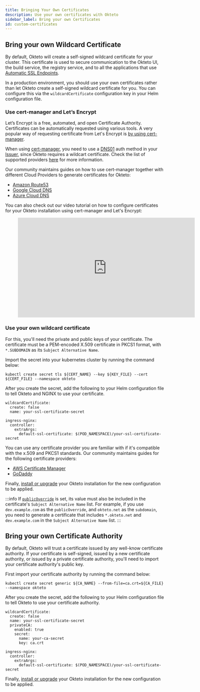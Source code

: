 ```yaml
---
title: Bringing Your Own Certificates
description: Use your own certificates with Okteto
sidebar_label: Bring your own Certificates
id: custom-certificates
---
```


## Bring your own Wildcard Certificate

By default, Okteto will create a self-signed wildcard certificate for your cluster. This certificate is used to secure communication to the Okteto UI, the build service, the registry service, and to all the applications that use [Automatic SSL Endpoints](https://okteto.com/docs/cloud/ssl/).

In a production environment, you should use your own certificates rather than let Okteto create a self-signed wildcard certificate for you. You can configure this via the `wildcardCertificate` configuration key in your Helm configuration file.

### Use cert-manager and Let’s Encrypt

Let’s Encrypt is a free, automated, and open Certificate Authority. Certificates can be automatically requested using various tools. A very popular way of requesting certificate from Let's Encrypt is [by using cert-manager](https://github.com/cert-manager/cert-manager).

When using [cert-manager](https://cert-manager.io/), you need to use a [DNS01](https://cert-manager.io/docs/configuration/acme/dns01/#delegated-domains-for-dns01) auth method in your [Issuer](https://cert-manager.io/docs/concepts/issuer/), since Okteto requires a wildcart certificate.
Check the list of supported providers [here](https://cert-manager.io/docs/configuration/acme/dns01/) for more information.

Our community maintains guides on how to use cert-manager together with different Cloud Providers to generate certificates for Okteto:

- [Amazon Route53](https://community.okteto.com/t/how-do-i-configure-okteto-with-cert-manager-and-aws-route53/273/2)
- [Google Cloud DNS](https://community.okteto.com/t/how-do-i-configure-okteto-with-cert-manager-and-google-cloud-dns/274/2)
- [Azure Cloud DNS](https://community.okteto.com/t/how-do-i-configure-okteto-with-cert-manager-and-azure-cloud-dns/275/2)

You can also check out our video tutorial on how to configure certificates for your Okteto installation using cert-manager and Let's Encrypt:

<figure class="video_container">
  <iframe width="560" height="315" src="https://www.youtube.com/embed/sqfgttiZ24o" title="YouTube video player" frameborder="0" allow="accelerometer; autoplay; clipboard-write; encrypted-media; gyroscope; picture-in-picture; web-share" allowfullscreen></iframe>
</figure>


### Use your own wildcard certificate

For this, you'll need the private and public keys of your certificate. The certificate must be a PEM-encoded X.509 certificate in PKCS1 format, with `*.SUBDOMAIN` as its `Subject Alternative Name`.

Import the secret into your kubernetes cluster by running the command below:

```
kubectl create secret tls ${CERT_NAME} --key ${KEY_FILE} --cert ${CERT_FILE} --namespace okteto
```

After you create the secret, add the following to your Helm configuration file to tell Okteto and NGINX to use your certificate.

```
wildcardCertificate:
  create: false
  name: your-ssl-certificate-secret

ingress-nginx:
  controller:
    extraArgs:
      default-ssl-certificate: $(POD_NAMESPACE)/your-ssl-certificate-secret
```

You can use any certificate provider you are familiar with if it's compatible with the x.509 and PKCS1 standards. Our community maintains guides for the following certificate providers:

- [AWS Certificate Manager](https://community.okteto.com/t/how-do-i-configure-okteto-with-aws-certificate-manager/272)
- [GoDaddy](https://community.okteto.com/t/how-do-i-bring-my-godaddy-certificate-to-okteto/578/1)


Finally, [install or upgrade](get-started/install/deploy-okteto-instance.mdx) your Okteto installation for the new configuration to be applied.

:::info
If [`publicOverride`](get-started/configure/configuration-settings/#publicoverride) is set, its value must also be included in the certificate's `Subject Alternative Name` list. For example, if you use `dev.example.com` as the `publicOverride`, and `okteto.net` as the `subdomain`, you need to generate a certificate that includes `*.okteto.net` and `dev.example.com` in the `Subject Alternative Name` list. 
:::

## Bring your own Certificate Authority

By default, Okteto will trust a certificate issued by any well-know certificate authority. If your certificate is self-signed, issued by a new certificate authority, or issued by a private certificate authority, you'll need to import your certificate authority's public key.

First import your certificate authority by running the command below:

```
kubectl create secret generic ${CA_NAME} --from-file=ca.crt=${CA_FILE} --namespace okteto
```

After you create the secret, add the following to your Helm configuration file to tell Okteto to use your certificate authority.

```
wildcardCertificate:
  create: false
  name: your-ssl-certificate-secret
  privateCA:
    enabled: true
    secret:
      name: your-ca-secret
      key: ca.crt

ingress-nginx:
  controller:
    extraArgs:
      default-ssl-certificate: $(POD_NAMESPACE)/your-ssl-certificate-secret
```

Finally, [install or upgrade](get-started/install/deploy-okteto-instance.mdx) your Okteto installation for the new configuration to be applied.
